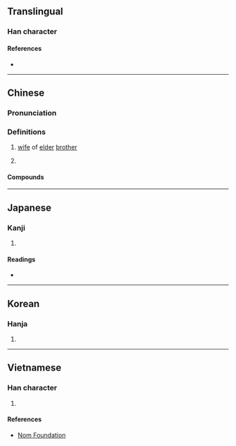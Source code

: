 {{character info}}
==Translingual==

===Han character===
{{Han char|rn=38|rad=女|as=05|sn=8|four=48400|canj=VVIO|ids=⿰女以}}

====References====
* {{Han ref|kx=0259.030|dkj=06177|dj=0524.080|hdz=21034.030|uh=59D2|ud=22994|bh=A971|bd=43377}}

----

==Chinese==
{{zh-forms}}

===Pronunciation===
{{zh-pron
|m=sì
|c=ci5
|mc=y
|oc=y
|ma=
|cat=n
}}

===Definitions===
{{zh-hanzi}}

# [[wife]] of [[elder]] [[brother]]
# {{lb|zh|chiefly|historical}} {{surname|zh|A=a}}

====Compounds====
{{zh-der|姚姒|姒娣|姒婦|娣姒|同姒|同姒仔}}

{{zh-cat|Female family members}}

----

==Japanese==

===Kanji===
{{ja-kanji|grade=|rs=女05}}

# {{rfdef|ja|sort=女05}}

====Readings====
* {{ja-readings|on=し,じ|kun=あね}}

----

==Korean==

===Hanja===
{{ko-hanja|hangeul=사|rv=sa|mr=sa}}

# {{rfdef|ko|sort=女05}}

----

==Vietnamese==

===Han character===
{{vi-readings|reading=tự|rs=女05}}

# {{rfdef|vi|sort=女05}}

====References====
* [http://nomfoundation.org/common/nom_details.php?codepoint=59d2 Nom Foundation]
